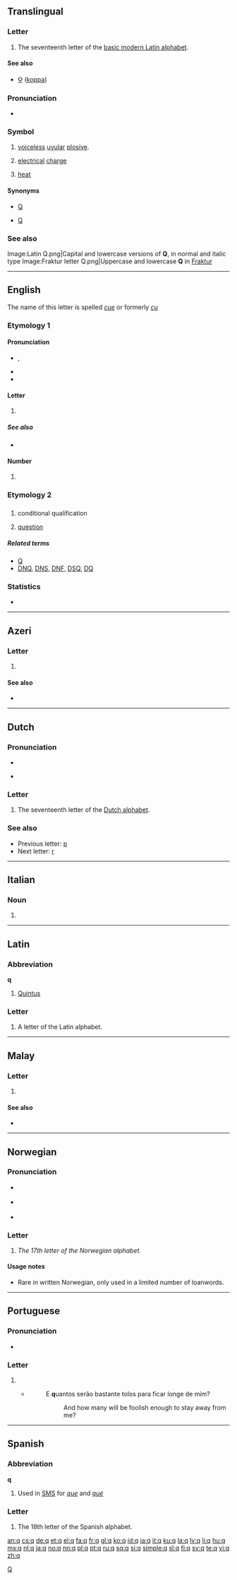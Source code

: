 {{also|գ|զ|Appendix:Variations of "q"}}
==Translingual==
{{Basic Latin character info|previous=p|next=r|image=[[Image:Letter q.svg|50px]]|name=LATIN SMALL LETTER Q|hex=71}}
{{wikipedia}}

===Letter===
{{mul-letter|upper=Q|lower=q|script=Latn}}

# The seventeenth letter of the [[Appendix:Latin script|basic modern Latin alphabet]].

====See also====
{{Latn-script}}
* [[Ϙ]] ([[koppa]])

===Pronunciation===
* {{audio|Voiceless uvular plosive.ogg|IPA}}

===Symbol===
{{wikipedia|Voiceless uvular plosive}}
{{head|mul|symbol}}

# {{context|[[w:IPA|IPA]]}} [[voiceless]] [[uvular]] [[plosive]].
# {{physics}} [[electrical]] [[charge]]
# {{physics}} [[heat]]

====Synonyms====
* {{sense|electrical charge}} [[Q]]
* {{sense|heat}} [[Q]]

===See also===
{{Letter
|page=Q
|NATO=Quebec
|Morse= –  – · –
|Character=Q
|Braille=⠟
}}
<gallery caption="Letter styles" perrow=3>
Image:Latin Q.png|Capital and lowercase versions of '''Q''', in normal and italic type
Image:Fraktur letter Q.png|Uppercase and lowercase '''Q''' in [[Fraktur]]
</gallery>

[[Category:IPA symbols|Q]]

----

==English==
The name of this letter is spelled ''[[cue]]'' or formerly ''[[cu]]''

===Etymology 1===

====Pronunciation====
* {{IPA|/kjuː/}}, {{X-SAMPA|/kju:/}}
*: {{audio|en-us-q.ogg|Audio (US)}}
*: {{audio|en-uk-q.ogg|Audio (UK)}}
* {{rhymes|uː}}
* {{homophones|lang=en|cue|queue}}

====Letter====
{{en-letter|upper=Q|lower=q}}

# {{Latn-def|en|letter|17|cue}}

=====See also=====
* {{list:Latin script letters/en}}

====Number====
{{en-number|upper=Q|lower=q}}

# {{Latn-def|en|ordinal|17|cue}}

===Etymology 2===

==={{abbreviation|en}}===
{{en-abbreviation}}

# {{sports}} conditional qualification
# [[question]]

=====Related terms=====
* [[Q]]
* [[DNQ]], [[DNS]], [[DNF]], [[DSQ]], [[DQ]]

===Statistics===
* {{rank|worse|safe|main|979|q|greatly|floor|example}}

----

==Azeri==

===Letter===
{{az-letter|upper=Q|lower=q}}

# {{Latn-def|az|letter|17}}

====See also====
* {{list:Latin script letters/az}}

----

==Dutch==

===Pronunciation===
* {{rhymes|y|lang=nl}}
* {{sense|letter name}} {{IPA|/ky/|lang=nl}}

===Letter===
{{head|nl|letter|lower case||upper case|Q}}

# The seventeenth letter of the [[Dutch alphabet]].

===See also===
* Previous letter: [[p#Dutch|p]]
* Next letter: [[r#Dutch|r]]

----

==Italian==

===Noun===
{{head|it|letter|g=m|g2=f|invariable}}

# {{form of|lowercase form|Q|lang=it}}

----

==Latin==

===Abbreviation===
'''q'''

# [[Quintus]]

===Letter===
{{head|la|letter}}

# A letter of the Latin alphabet.

----

==Malay==

===Letter===
{{head|ms|letter|upper=Q|lower=q}}

# {{Latn-def|ms|letter|17}}

====See also====
* {{list:Latin script letters/ms}}

----

==Norwegian==

===Pronunciation===
* {{sense|letter name}} {{IPA|/kʉː/|lang=no}}
* {{sense|phoneme}} {{IPA|/k/|lang=no}}
* {{homophones|lang=no|ku}}

===Letter===
{{head|no|letter}}

# ''The 17th letter of the Norwegian alphabet''.

====Usage notes====
* Rare in written Norwegian, only used in a limited number of loanwords.

----

==Portuguese==

===Pronunciation===
* {{audio|Pt-br-q.ogg|Audio (BR)}}

===Letter===
{{pt-letter|upper=Q|lower=q}}

# {{Latn-def|pt|letter|17|quê}}
#* {{RQ:Harry Potter|4|pt-BR|page=514}}
#*: E '''q'''uantos serão bastante tolos para ficar longe de mim?
#*:: And how many will be foolish enough to stay away from me?

----

==Spanish==

===Abbreviation===
'''q'''

# Used in [[SMS]] for ''[[que]]'' and ''[[qué]]''

===Letter===
{{head|es|letter|lower case||upper case|Q}}

# The 18th letter of the Spanish alphabet.

[[an:q]]
[[cs:q]]
[[de:q]]
[[et:q]]
[[el:q]]
[[fa:q]]
[[fr:q]]
[[gl:q]]
[[ko:q]]
[[id:q]]
[[ia:q]]
[[it:q]]
[[ku:q]]
[[la:q]]
[[lv:q]]
[[li:q]]
[[hu:q]]
[[ms:q]]
[[nl:q]]
[[ja:q]]
[[no:q]]
[[nn:q]]
[[pl:q]]
[[pt:q]]
[[ru:q]]
[[sq:q]]
[[si:q]]
[[simple:q]]
[[sl:q]]
[[fi:q]]
[[sv:q]]
[[te:q]]
[[vi:q]]
[[zh:q]]